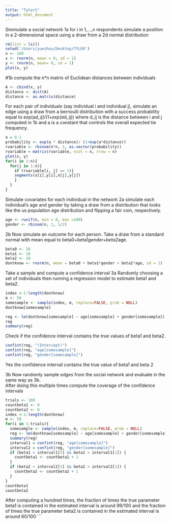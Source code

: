 ```yaml
---
title: "Tyler1"
output: html_document
---
```


Simmulate a social network 
1a for i in 1,…,n respondents simulate a position in a 2-dimensional space 
using a draw from a 2d normal distribution
```r
rm(list = ls())
setwd('/Users/yuezhou/Desktop/TYLER')
n <- 100
x <- rnorm(n, mean = 0, sd = 1)
y <- rnorm(n, mean= 0, sd = 1)
plot(x, y)
```
#1b compute the n*n matrix of Euclidean distances between individuals 
```r
A <- cbind(x, y)
distance <- dist(A)
distance <- as.matrix(distance)
```
For each pair of individuals (say individual i and individual j), 
simulate an edge using a draw from a bernoulli distribution with a success probability 
equal to exp(a*d_ij)/(1+exp(a*d_ij)) where d_ij is the distance between i and j computed in 1b 
and a is a constant that controls the overall expected tie frequency. 
```r
a = 0.1
probability <- exp(a * distance)/ (1+exp(a*distance))
rvariable <- rbinom(n*n, 1, as.vector(probability))
rvariable = matrix(rvariable, ncol = n, nrow = n)
plot(x, y)
for(i in 1:n){
  for(j in 1:n){
    if (rvariable[i, j] == 1){
    segments(x[i],y[i],x[j],y[j])
    }
  }
}
```
Simulate covariates for each individual in the network 
2a simulate each individual’s age and gender 
by taking a draw from a distribution that looks like the us population age distribution 
and flipping a fair coin, respectively. 
```r
age <- runif(n, min = 0, max =100)
gender <- rbinom(n, 1, 1/2)
```
2b Now simulate an outcome for each person. 
Take a draw from a standard normal with mean equal to beta0+beta1*gender+beta2*age.
```r
beta0 <- 10
beta1 <- 10
beta2 <- 10
dontknow <- rnorm(n, mean = beta0 + beta1*gender + beta2*age, sd = 1)
```
Take a sample and compute a confidence interval
3a Randomly choosing a set of individuals 
then running a regression model to estimate beta1 and beta2. 
```r
index <-1:length(dontknow)
m <- 50 
somesample <- sample(index, m, replace=FALSE, prob = NULL)
dontknow[somesample]

reg <- lm(dontknow[somesample] ~ age[somesample] + gender[somesample])
reg
summary(reg)
```
Check if the confidence interval contains the true values of beta1 and beta2.
```r
confint(reg, "(Intercept)")
confint(reg, "age[somesample]")
confint(reg, "gender[somesample]")
```
Yes the confidence interval contains the true value of beta1 and beta 2

3b Now randomly sample *edges* from the social network
and evaluate in the same way as 3b.  
After doing this multiple times compute the coverage of the confidence intervals
```r
trials <- 100
countbeta1 <- 0
countbeta2 <- 0
index <-1:length(dontknow)
m <- 50 
for(i in 1:trials){
  somesample <- sample(index, m, replace=FALSE, prob = NULL)
  reg <- lm(dontknow[somesample] ~ age[somesample] + gender[somesample])
  summary(reg)
  interval1 = confint(reg, "age[somesample]")
  interval2 = confint(reg, "gender[somesample]")
  if (beta1 < interval1[2] && beta1 > interval1[1]) {
    countbeta1 <- countbeta1 + 1
  }
  if (beta2 < interval2[2] && beta2 > interval2[1]) {
    countbeta2 <- countbeta2 + 1
  }
}
countbeta1
countbeta2
```
After computing a hundred times, 
the fraction of times the true parameter beta1
is contained in the estimated interval is around 99/100
and the fraction of times the true parameter beta2
is contained in the estimated interval is around 60/100
```
